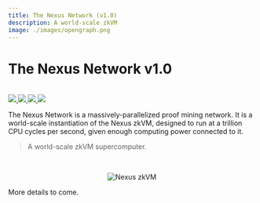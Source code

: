 ```yaml
---
title: The Nexus Network (v1.0)
description: A world-scale zkVM
image: ./images/opengraph.png
---
```




# The Nexus Network v1.0

<br />

<div style={ { display: "flex" } }>
    <a href="https://t.me/nexus_zkvm" style = {{ marginRight: 3 }
}>
        <img src="https://img.shields.io/endpoint?color=neon&logo=telegram&label=chat&url=https%3A%2F%2Fmogyo.ro%2Fquart-apis%2Ftgmembercount%3Fchat_id%3Dnexus_zkvm" />
    </a>
    <a href = "https://github.com/nexus-xyz/nexus-zkvm" style = {{ marginRight: 3 }}>
        <img src="https://img.shields.io/badge/GitHub-black?logo=github&logoColor=white" />
    </a>
    <a href = "https://twitter.com/NexusLabsHQ" style = {{ marginRight: 3 }}>
        <img src="https://img.shields.io/badge/Twitter-black?logo=x&logoColor=white" />
    </a>
    <a href = "https://nexus.xyz" style = {{ marginRight: 3 }}>
        <img src="https://img.shields.io/static/v1?label=Stage&message=Alpha&color=2BB4AB" />
    </a>
</div>

The Nexus Network is a massively-parallelized proof mining network. It is a world-scale instantiation of the Nexus zkVM, designed to run at a trillion CPU cycles per second, given enough computing power connected to it.

> A world-scale zkVM supercomputer.

<br />

<p align="center" >
    <Image alt="Nexus zkVM" src = "/images/speed.svg" width = {800} height = {800} />
</p>

More details to come.
